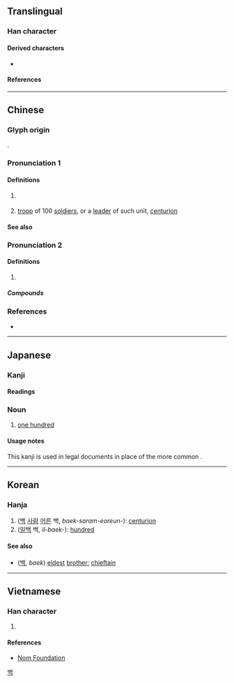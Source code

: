 {{also|百|伯}}
{{character info}}
==Translingual==

===Han character===
{{Han char|rn=9|rad=人|as=06|sn=8|four=21260|canj=OMA|ids=⿰亻百}}

====Derived characters====
* {{l|mul|[[宿]], [[𧟸]], [[𩃫]]}}

====References====
{{Han ref|kx=0100.140|dkj=00553|dj=0212.090|hdz=10146.030|uh=4F70}}

----

==Chinese==
{{zh-forms|alt=伯}}

===Glyph origin===
{{Han etym}}
{{Han compound|人|alt1=亻|百|ls=psc|c1=s|c2=p}}.

===Pronunciation 1===
{{zh-pron
|m=bǎi
|c=baak3
|mn=pah
|w=4paq
|cat=
}}

====Definitions====
{{zh-hanzi}}

# {{lb|zh|financial}} {{zh-alt-form|*百|[[hundred]]}}
# {{lb|zh|archaic}} [[troop]] of 100 [[soldier]]s, or a [[leader]] of such unit, [[centurion]]

====See also====
{{Chinese-numbers}}

===Pronunciation 2===
{{zh-pron
|m=mò
|c=mak6
|mc=y
|oc=y
|cat=
}}

====Definitions====
{{zh-hanzi}}

# {{zh-alt-form|陌|tr=-}}

=====Compounds=====
{{zh-der|田連仟佰}}

===References===
* {{R:yue:Hanzi}}

{{cln|zh|numeral symbols|numerals}}

----

==Japanese==

===Kanji===
{{ja-kanji|grade=9|rs=人06}}

====Readings====
{{ja-readings
|goon=びゃく
|kanon=はく
|kanyoon=ひゃく
|kun=おさ
}}

===Noun===
{{ja-noun|はく}}

# {{lb|ja|legal|sort=はく}} [[one hundred]]

====Usage notes====
This kanji is used in legal documents in place of the more common {{ja-l|百}}.

----

==Korean==

===Hanja===
{{ko-hanja|백}}

# ([[백]] [[사람]] [[어른]] 백, ''baek-saram-eoreun-''): [[centurion]]
# ([[일]][[백]] 백, ''il-baek-''): [[hundred]]

====See also====
* {{l|ko|伯}} ([[백]], ''baek'') [[eldest]] [[brother]]; [[chieftain]]

[[Category:Hanja readings|백]]

----

==Vietnamese==

===Han character===
{{vi-readings|reading=bách|rs=人06}}

# {{rfdef|vi|sort=人06}}

====References====
* [http://nomfoundation.org/common/nom_details.php?codepoint=4f70 Nom Foundation]